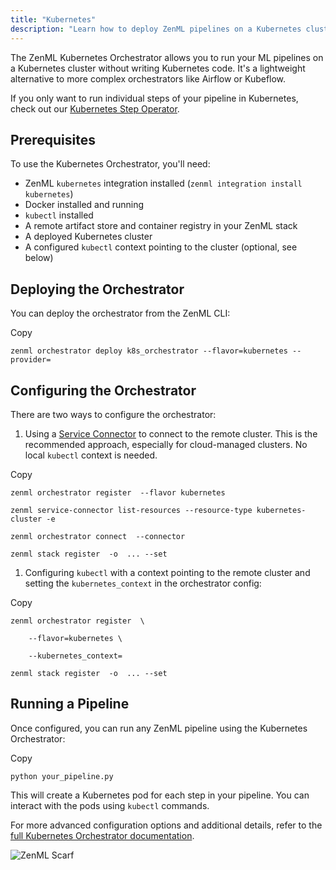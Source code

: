 ```yaml
---
title: "Kubernetes"
description: "Learn how to deploy ZenML pipelines on a Kubernetes cluster."
---
```


The ZenML Kubernetes Orchestrator allows you to run your ML pipelines on a Kubernetes cluster without writing Kubernetes code. It's a lightweight alternative to more complex orchestrators like Airflow or Kubeflow.

If you only want to run individual steps of your pipeline in Kubernetes, check out our [Kubernetes Step Operator](/stack-components/step-operators/kubernetes).

## Prerequisites

To use the Kubernetes Orchestrator, you'll need:

* ZenML `kubernetes` integration installed (`zenml integration install kubernetes`)
* Docker installed and running
* `kubectl` installed
* A remote artifact store and container registry in your ZenML stack
* A deployed Kubernetes cluster
* A configured `kubectl` context pointing to the cluster (optional, see below)

## Deploying the Orchestrator

You can deploy the orchestrator from the ZenML CLI:

Copy

```
zenml orchestrator deploy k8s_orchestrator --flavor=kubernetes --provider=
```

## Configuring the Orchestrator

There are two ways to configure the orchestrator:

1. Using a [Service Connector](/how-to/auth-management/service-connectors-guide) to connect to the remote cluster. This is the recommended approach, especially for cloud-managed clusters. No local `kubectl` context is needed.

Copy

```
zenml orchestrator register  --flavor kubernetes

zenml service-connector list-resources --resource-type kubernetes-cluster -e

zenml orchestrator connect  --connector 

zenml stack register  -o  ... --set
```

1. Configuring `kubectl` with a context pointing to the remote cluster and setting the `kubernetes_context` in the orchestrator config:

Copy

```
zenml orchestrator register  \

    --flavor=kubernetes \

    --kubernetes_context=

zenml stack register  -o  ... --set
```

## Running a Pipeline

Once configured, you can run any ZenML pipeline using the Kubernetes Orchestrator:

Copy

```
python your_pipeline.py
```

This will create a Kubernetes pod for each step in your pipeline. You can interact with the pods using `kubectl` commands.

For more advanced configuration options and additional details, refer to the [full Kubernetes Orchestrator documentation](/stack-components/orchestrators/kubernetes).

![ZenML Scarf](/images/how-to/popular-integrations)